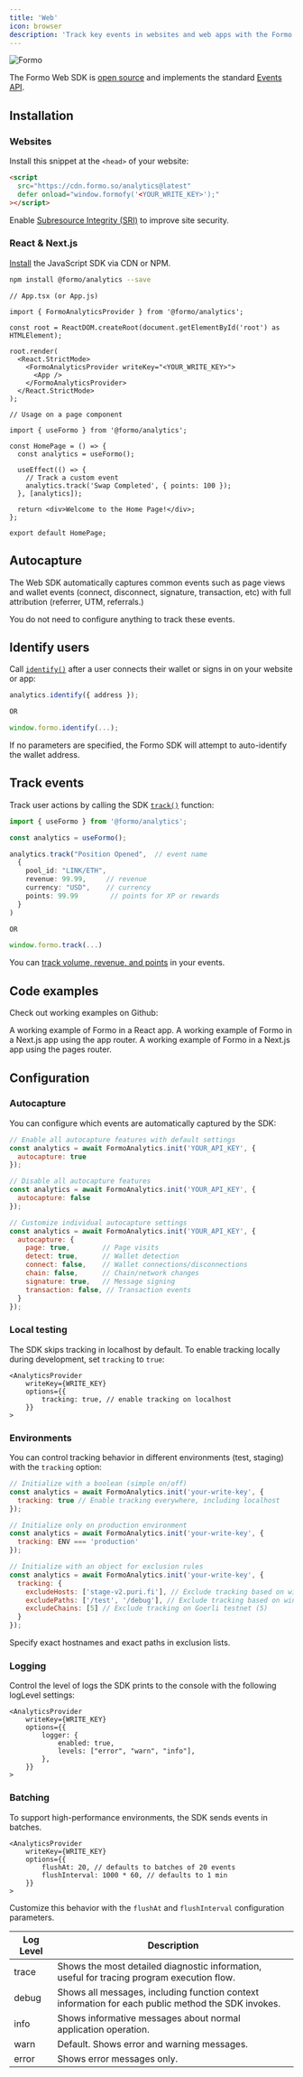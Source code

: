 ```yaml
---
title: 'Web'
icon: browser
description: 'Track key events in websites and web apps with the Formo Web SDK. Learn more about how to set up and configure the Formo Web SDK to measure what matters onchain.'
---
```


<Frame>
  <img src="/images/intro3.png" alt="Formo" />
</Frame>

The Formo Web SDK is [open source](https://github.com/getformo/sdk) and implements the standard [Events API](/data/events#events-api).

## Installation

### Websites

Install this snippet at the `<head>` of your website:

```html
<script
  src="https://cdn.formo.so/analytics@latest"
  defer onload="window.formofy('<YOUR_WRITE_KEY>');"
></script>
```

Enable [Subresource Integrity (SRI)](/security/sri) to improve site security.

### React & Next.js

[Install](/install) the JavaScript SDK via CDN or NPM.

```bash
npm install @formo/analytics --save
```

```tsx
// App.tsx (or App.js)

import { FormoAnalyticsProvider } from '@formo/analytics';

const root = ReactDOM.createRoot(document.getElementById('root') as HTMLElement);

root.render(
  <React.StrictMode>
    <FormoAnalyticsProvider writeKey="<YOUR_WRITE_KEY>">
      <App />
    </FormoAnalyticsProvider> 
  </React.StrictMode>
);
```

```tsx
// Usage on a page component

import { useFormo } from '@formo/analytics';

const HomePage = () => {
  const analytics = useFormo();

  useEffect(() => {
    // Track a custom event
    analytics.track('Swap Completed', { points: 100 });
  }, [analytics]);

  return <div>Welcome to the Home Page!</div>;
};

export default HomePage;
```

## Autocapture

The Web SDK automatically captures common events such as page views and wallet events (connect, disconnect, signature, transaction, etc) with full attribution (referrer, UTM, referrals.)

You do not need to configure anything to track these events.

## Identify users

Call [`identify()`](/data/events/identify) after a user connects their wallet or signs in on your website or app:

```ts
analytics.identify({ address });

OR

window.formo.identify(...);
```

If no parameters are specified, the Formo SDK will attempt to auto-identify the wallet address.

## Track events

Track user actions by calling the SDK [`track()`](/data/events/track) function:


```ts
import { useFormo } from '@formo/analytics';

const analytics = useFormo();

analytics.track("Position Opened",  // event name
  {
    pool_id: "LINK/ETH",
    revenue: 99.99,     // revenue
    currency: "USD",    // currency
    points: 99.99        // points for XP or rewards
  }
)

OR 

window.formo.track(...)
```

You can [track volume, revenue, and points](/data/events/track) in your events.

## Code examples

Check out working examples on Github:

<CardGroup>
  <Card
    title="React example"
    icon="file-code"
    href="https://github.com/getformo/formo-analytics-example-react"
  >
    A working example of Formo in a React app.
  </Card>
  <Card
    title="Next.js (app router) example"
    icon="file-code"
    href="https://github.com/getformo/formo-analytics-example-next"
  >
    A working example of Formo in a Next.js app using the app router.
  </Card>
  <Card
    title="Next.js (pages router) example"
    icon="file-code"
    href="https://github.com/getformo/formo-analytics-example-next-pages"
  >
    A working example of Formo in a Next.js app using the pages router.
  </Card>
</CardGroup>

## Configuration

### Autocapture

You can configure which events are automatically captured by the SDK:

```js
// Enable all autocapture features with default settings
const analytics = await FormoAnalytics.init('YOUR_API_KEY', {
  autocapture: true
});

// Disable all autocapture features
const analytics = await FormoAnalytics.init('YOUR_API_KEY', {
  autocapture: false
});

// Customize individual autocapture settings
const analytics = await FormoAnalytics.init('YOUR_API_KEY', {
  autocapture: {
    page: true,        // Page visits
    detect: true,      // Wallet detection
    connect: false,    // Wallet connections/disconnections
    chain: false,      // Chain/network changes
    signature: true,   // Message signing
    transaction: false, // Transaction events
  }
});
```


### Local testing

The SDK skips tracking in localhost by default. 
To enable tracking locally during development, set `tracking` to `true`:

```tsx
<AnalyticsProvider
    writeKey={WRITE_KEY}
    options={{
        tracking: true, // enable tracking on localhost
    }}
>
```

### Environments

You can control tracking behavior in different environments (test, staging) with the `tracking` option:

```javascript
// Initialize with a boolean (simple on/off)
const analytics = await FormoAnalytics.init('your-write-key', {
  tracking: true // Enable tracking everywhere, including localhost
});

// Initialize only on production environment
const analytics = await FormoAnalytics.init('your-write-key', {
  tracking: ENV === 'production'
});

// Initialize with an object for exclusion rules
const analytics = await FormoAnalytics.init('your-write-key', {
  tracking: {
    excludeHosts: ['stage-v2.puri.fi'], // Exclude tracking based on window.location.hostname
    excludePaths: ['/test', '/debug'], // Exclude tracking based on window.location.pathname
    excludeChains: [5] // Exclude tracking on Goerli testnet (5)
  }
});
```

Specify exact hostnames and exact paths in exclusion lists.

### Logging

Control the level of logs the SDK prints to the console with the following logLevel settings:

```tsx
<AnalyticsProvider
    writeKey={WRITE_KEY}
    options={{
        logger: {
            enabled: true,
            levels: ["error", "warn", "info"],
        },
    }}
>
```

### Batching

To support high-performance environments, the SDK sends events in batches. 

```tsx
<AnalyticsProvider
    writeKey={WRITE_KEY}
    options={{
        flushAt: 20, // defaults to batches of 20 events
        flushInterval: 1000 * 60, // defaults to 1 min
    }}
>
```

Customize this behavior with the `flushAt` and `flushInterval` configuration parameters. 

| Log Level | Description |
|-----------|-------------|
| trace | Shows the most detailed diagnostic information, useful for tracing program execution flow. |
| debug | Shows all messages, including function context information for each public method the SDK invokes. |
| info | Shows informative messages about normal application operation. |
| warn | Default. Shows error and warning messages. |
| error | Shows error messages only. |

